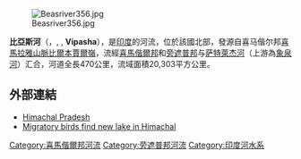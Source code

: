 [[Image:Beasriver356.jpg|right]]

'''比亞斯河'''（{{lang-en|Beas River}}，{{lang-hi|ब्यास}}, {{lang-pa|ਬਿਆਸ}}, {{lang-sa|विपाशा}} '''Vipasha'''），是[[印度|印度]]的河流，位於該國北部，發源自喜马偕尔邦[[喜馬拉雅山脈|喜馬拉雅山脈]][[比爾本賈爾嶺|比爾本賈爾嶺]]，流經[[喜馬偕爾邦|喜馬偕爾邦]]和[[旁遮普邦|旁遮普邦]]与[[萨特萊杰河|萨特萊杰河]]（上游為[[象泉河|象泉河]]）汇合，河道全長470公里，流域面積20,303平方公里。

==外部連結==
*[https://web.archive.org/web/20090414125418/http://www.himachalpradesh.us/geography/himachal_river_beas.php Himachal Pradesh]
*[http://www.indiasnews.com/News-187117.html Migratory birds find new lake in Himachal] {{Wayback|url=http://www.indiasnews.com/News-187117.html |date=20160304120133 }}

{{Authority control}}
{{India-geo-stub}}
[[Category:喜馬偕爾邦河流|Category:喜馬偕爾邦河流]]
[[Category:旁遮普邦河流|Category:旁遮普邦河流]]
[[Category:印度河水系|Category:印度河水系]]